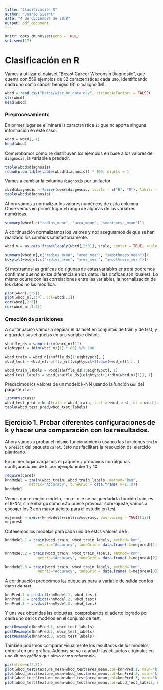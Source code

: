 ```yaml
---
title: "Clasificación R"
author: "Juanjo Sierra"
date: "4 de diciembre de 2018"
output: pdf_document
---
```


```r
knitr::opts_chunk$set(echo = TRUE)
set.seed(17)
```

# Clasificación en R

Vamos a utilizar el dataset "Breast Cancer Wisconsin Diagnostic", que cuenta con 569 ejemplos de 32 características cada uno, identificando cada uno como cáncer benigno (B) o maligno (M).

```r
wbcd = read.csv("Datos/wisc_bc_data.csv", stringsAsFactors = FALSE)
str(wbcd)
head(wbcd)
```

### Preprocesamiento

En primer lugar se eliminará la característica `id` que no aporta ninguna información en este caso.

```r
wbcd = wbcd[,-1]
head(wbcd)
```

Comprobamos cómo se distribuyen los ejemplos en base a los valores de `diagnosis`, la variable a predecir.

```r
table(wbcd$diagnosis)
round(prop.table(table(wbcd$diagnosis)) * 100, digits = 1)
```

Vamos a cambiar la columna `diagnosis` por un factor.

```r
wbcd$diagnosis = factor(wbcd$diagnosis, levels = c("B", "M"), labels = c("Benign", "Malignant")) 
table(wbcd$diagnosis) 
```

Ahora vamos a normalizar los valores numéricos de cada columna. Observemos en primer lugar el rango de algunas de las variables numéricas.

```r
summary(wbcd[,c("radius_mean", "area_mean", "smoothness_mean")])
```

A continuación normalizamos los valores y nos aseguramos de que se han realizado los cambios satisfactoriamente.

```r
wbcd_n = as.data.frame(lapply(wbcd[,2:31], scale, center = TRUE, scale = TRUE)) 

summary(wbcd_n[,c("radius_mean", "area_mean", "smoothness_mean")]) 
boxplot(wbcd_n[,c("radius_mean", "area_mean", "smoothness_mean")]) 
```

Si mostramos las gráficas de algunas de estas variables entre sí podremos confirmar que no existe diferencia en los datos (las gráficas son iguales). Lo mismo ocurre con las correlaciones entre las variables, la normalización de los datos no las modifica.

```r
plot(wbcd[,2:5]) 
plot(wbcd_n[,1:4], col=wbcd[,1]) 
cor(wbcd[,2:5]) 
cor(wbcd_n[,1:4]) 
```

### Creación de particiones

A continuación vamos a separar el dataset en conjuntos de train y de test, y a guardar sus etiquetas en una variable distinta.

```r
shuffle_ds = sample(dim(wbcd_n)[1]) 
eightypct = (dim(wbcd_n)[1] * 80) %/% 100 

wbcd_train = wbcd_n[shuffle_ds[1:eightypct], ] 
wbcd_test = wbcd_n[shuffle_ds[(eightypct+1):dim(wbcd_n)[1]], ] 

wbcd_train_labels = wbcd[shuffle_ds[1:eightypct], 1] 
wbcd_test_labels = wbcd[shuffle_ds[(eightypct+1):dim(wbcd_n)[1]], 1]
```

Predecimos los valores de un modelo k-NN usando la función `knn` del paquete `class`.

```r
library(class)
wbcd_test_pred = knn(train = wbcd_train, test = wbcd_test, cl = wbcd_train_labels, k=21)
table(wbcd_test_pred,wbcd_test_labels)
```

## Ejercicio 1. Probar diferentes configuraciones de k y hacer una comparación con los resultados.

Ahora vamos a probar el mismo funcionamiento usando las funciones `train` y `predict` del paquete `caret`. Esto nos facilitará la resolución del ejercicio planteado.

En primer lugar cargamos el paquete y probamos con algunas configuraciones de k, por ejemplo entre 1 y 10.

```r
require(caret)
knnModel = train(wbcd_train, wbcd_train_labels, method="knn",
           metric="Accuracy", tuneGrid = data.frame(.k=1:10)) 
knnModel
```

Vemos que el mejor modelo, con el que se ha quedado la función train, es el 9-NN, sin embargo como esto puede provocar sobreajuste, vamos a escoger los 3 con mayor acierto para el estudio en test.

```r
mejoresK = order(knnModel$results$Accuracy, decreasing = TRUE)[1:3]
mejoresK
```

Obtenemos los modelos para cada uno de estos valores de k.

```r
knnModel.1 = train(wbcd_train, wbcd_train_labels, method="knn",
               metric="Accuracy", tuneGrid = data.frame(.k=mejoresK[1]))

knnModel.2 = train(wbcd_train, wbcd_train_labels, method="knn",
               metric="Accuracy", tuneGrid = data.frame(.k=mejoresK[2]))

knnModel.3 = train(wbcd_train, wbcd_train_labels, method="knn",
               metric="Accuracy", tuneGrid = data.frame(.k=mejoresK[3]))
```

A continuación predecimos las etiquetas para la variable de salida con los datos de test.

```r
knnPred.1 = predict(knnModel.1, wbcd_test)
knnPred.2 = predict(knnModel.2, wbcd_test)
knnPred.3 = predict(knnModel.3, wbcd_test)
```

Y una vez obtenidas las etiquetas, comprobamos el acierto logrado por cada uno de los modelos en el conjunto de test.

```r
postResample(knnPred.1, wbcd_test_labels)
postResample(knnPred.2, wbcd_test_labels)
postResample(knnPred.3, wbcd_test_labels)
```

También podemos comparar visualmente los resultados de los modelos entre sí en una gráfica. Además se van a añadir las etiquetas originales en una última gráfica que sirva como referencia.

```r
par(mfrow=c(2,2))
plot(wbcd_test$texture_mean~wbcd_test$area_mean,col=knnPred.1, main="k-NN Modelo 1")
plot(wbcd_test$texture_mean~wbcd_test$area_mean,col=knnPred.2, main="k-NN Modelo 2")
plot(wbcd_test$texture_mean~wbcd_test$area_mean,col=knnPred.3, main="k-NN Modelo 3")
plot(wbcd_test$texture_mean~wbcd_test$area_mean,col=wbcd_test_labels, main="Originales Test")
```

